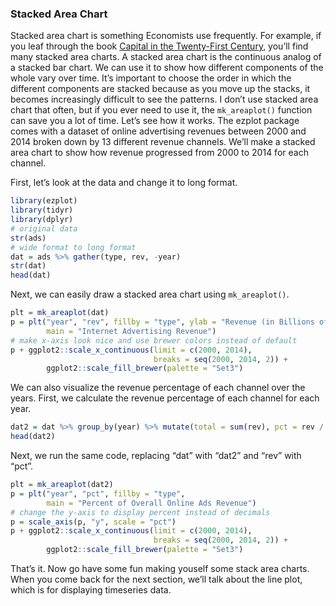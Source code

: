 ### Stacked Area Chart

Stacked area chart is something Economists use frequently. For example, if you leaf through the book [Capital in the Twenty-First Century](http://www.amazon.com/gp/product/067443000X/ref=as_li_tl?ie=UTF8&camp=1789&creative=9325&creativeASIN=067443000X&linkCode=as2&tag=cabaceo-20&linkId=VFX64EPFR3YKA7OG), you'll find many stacked area charts. A stacked area chart is the continuous analog of a stacked bar chart. We can use it to show how different components of the whole vary over time. It's important
to choose the order in which the different components are stacked because as you move up the stacks, it becomes increasingly difficult to see the patterns. I don't use stacked area chart that often, but if you ever need to use it, the `mk_areaplot()` function can save you a lot of time. Let's see how it works. The ezplot package comes with a dataset of online advertising revenues between 2000 and 2014 broken down by 13 different revenue channels. We'll make a stacked area chart to show how revenue progressed from 2000 to 2014 for each channel.

First, let's look at the data and change it to long format.
```r
library(ezplot)
library(tidyr)
library(dplyr)
# original data
str(ads)
# wide format to long format
dat = ads %>% gather(type, rev, -year)
str(dat)
head(dat)
```      

Next, we can easily draw a stacked area chart using `mk_areaplot()`.
```r
plt = mk_areaplot(dat)
p = plt("year", "rev", fillby = "type", ylab = "Revenue (in Billions of USD)",
        main = "Internet Advertising Revenue")
# make x-axis look nice and use brewer colors instead of default
p + ggplot2::scale_x_continuous(limit = c(2000, 2014),
                                breaks = seq(2000, 2014, 2)) +
        ggplot2::scale_fill_brewer(palette = "Set3")
```

We can also visualize the revenue percentage of each channel over the years. First, we calculate the revenue percentage of each channel for each year.
```r
dat2 = dat %>% group_by(year) %>% mutate(total = sum(rev), pct = rev / total)
head(dat2)
```

Next, we run the same code, replacing "dat" with "dat2" and "rev" with "pct".
```r
plt = mk_areaplot(dat2)
p = plt("year", "pct", fillby = "type", 
        main = "Percent of Overall Online Ads Revenue")
# change the y-axis to display percent instead of decimals
p = scale_axis(p, "y", scale = "pct")
p + ggplot2::scale_x_continuous(limit = c(2000, 2014), 
                                breaks = seq(2000, 2014, 2)) +
        ggplot2::scale_fill_brewer(palette = "Set3")
```

That's it. Now go have some fun making youself some stack area charts. When you come back for the next section, we'll talk about the line plot, which is for displaying timeseries data. 